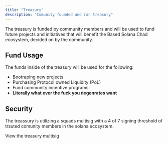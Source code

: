 ```yaml
---
title: "Treasury"
description: "Comunity founded and ran treasury"
---
```


The treasury is funded by community members and will be used to fund future projects and initiatives that will benefit the Based Solana Chad ecosystem, decided on by the community.

## Fund Usage

The funds inside of the treasury will be used for the following:

-   Bootraping new projects
-   Purchasing Protocol owned Liquidity (PoL)
-   Fund community incentive programs
-   **Literally what ever the fuck you degenrates want**

## Security

The treassury is utilizing a squads multisig with a 4 of 7 signing threshold of trsuted comunity members in the solana ecosystem.

<CardGroup cols={1}>
    <Card
    title="Squads"
    icon="coin"
    href="https://app.squads.so/squads/cWbYEXZCJiEtiF8gRf6SgEiC3i4omU4zQ4Wxd9BPDHc/treasury/cWbYEXZCJiEtiF8gRf6SgEiC3i4omU4zQ4Wxd9BPDHc"
    >
        View the treasury multisig
    </Card>
</CardGroup>
